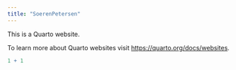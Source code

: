 ```yaml
---
title: "SoerenPetersen"
---
```


This is a Quarto website.

To learn more about Quarto websites visit <https://quarto.org/docs/websites>.

```r
1 + 1
```
